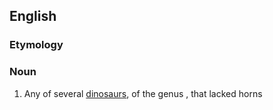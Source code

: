 {{also|Psittacosaurus}}

==English==
{{rfi|en}}
{{wikipedia}}
{{wikispecies}}

===Etymology===
{{rfe|en}}

===Noun===
{{en-noun}}

# Any of several [[dinosaur]]s, of the genus {{taxlink|Psittacosaurus|genus|noshow=1}}, that lacked horns